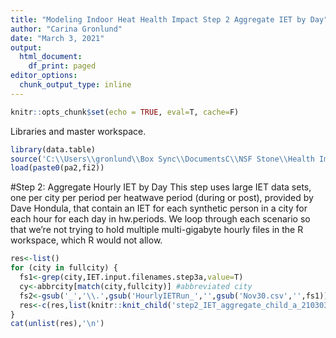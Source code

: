 ---
title: "Modeling Indoor Heat Health Impact Step 2 Aggregate IET by Day"
author: "Carina Gronlund"
date: "March 3, 2021"
output:
  html_document:
    df_print: paged
editor_options:
  chunk_output_type: inline
---

```{r chunk-setup, include=FALSE}
knitr::opts_chunk$set(echo = TRUE, eval=T, cache=F)
```

Libraries and master workspace.
```{r libs, eval=T}
library(data.table)
source('C:\\Users\\gronlund\\Box Sync\\DocumentsC\\NSF Stone\\Health Impact Function\\Programs\\paths_filenames.R', local = knitr::knit_global())
load(paste0(pa2,fi2))
```

#Step 2: Aggregate Hourly IET by Day
This step uses large IET data sets, one per city per period per heatwave period (during or post), provided by Dave Hondula, that contain an IET for each synthetic person in a city for each hour for each day in hw.periods. We loop through each scenario so that we're not trying to hold multiple multi-gigabyte hourly files in the R workspace, which R would not allow.

```{r chunk-run-step3a-scenarios, results='asis'}
res<-list()
for (city in fullcity) {
  fs1<-grep(city,IET.input.filenames.step3a,value=T)
  cy<-abbrcity[match(city,fullcity)] #abbreviated city
  fs2<-gsub('_','\\.',gsub('HourlyIETRun_','',gsub('Nov30.csv','',fs1)))
  res<-c(res,list(knitr::knit_child('step2_IET_aggregate_child_a_210303.Rmd', quiet=T, envir=environment())))
}
cat(unlist(res),'\n')
```


